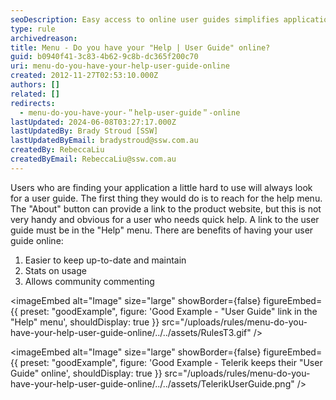 ```yaml
---
seoDescription: Easy access to online user guides simplifies application usage and enhances user experience through up-to-date documentation and community engagement.
type: rule
archivedreason:
title: Menu - Do you have your "Help | User Guide" online?
guid: b0940f41-3c83-4b62-9c8b-dc365f200c70
uri: menu-do-you-have-your-help-user-guide-online
created: 2012-11-27T02:53:10.000Z
authors: []
related: []
redirects:
  - menu-do-you-have-your-＂help-user-guide＂-online
lastUpdated: 2024-06-08T03:27:17.000Z
lastUpdatedBy: Brady Stroud [SSW]
lastUpdatedByEmail: bradystroud@ssw.com.au
createdBy: RebeccaLiu
createdByEmail: RebeccaLiu@ssw.com.au
---
```


Users who are finding your application a little hard to use will always look for a user guide. The first thing they would do is to reach for the help menu. The "About" button can provide a link to the product website, but this is not very handy and obvious for a user who needs quick help. A link to the user guide must be in the "Help" menu.
There are benefits of having your user guide online:

1. Easier to keep up-to-date and maintain
2. Stats on usage
3. Allows community commenting

<imageEmbed
  alt="Image"
  size="large"
  showBorder={false}
  figureEmbed={{
    preset: "goodExample",
    figure: 'Good Example - "User Guide" link in the "Help" menu',
    shouldDisplay: true
  }}
  src="/uploads/rules/menu-do-you-have-your-help-user-guide-online/../../assets/RulesT3.gif"
/>

<imageEmbed
  alt="Image"
  size="large"
  showBorder={false}
  figureEmbed={{
    preset: "goodExample",
    figure: 'Good Example - Telerik keeps their "User Guide" online',
    shouldDisplay: true
  }}
  src="/uploads/rules/menu-do-you-have-your-help-user-guide-online/../../assets/TelerikUserGuide.png"
/>
